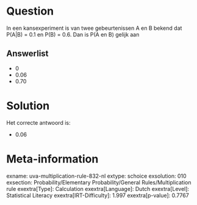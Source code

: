 Question
========

In een kansexperiment is van twee gebeurtenissen A en B bekend dat
P(A\|B) = 0.1 en P(B) = 0.6. Dan is P(A en B) gelijk aan

Answerlist
----------

* 0
* 0.06
* 0.70

Solution
========

Het correcte antwoord is: 

* 0.06

Meta-information
================
exname: uva-multiplication-rule-832-nl
extype: schoice
exsolution: 010
exsection: Probability/Elementary Probability/General Rules/Multiplication rule
exextra[Type]: Calculation
exextra[Language]: Dutch
exextra[Level]: Statistical Literacy
exextra[IRT-Difficulty]: 1.997
exextra[p-value]: 0.7767

